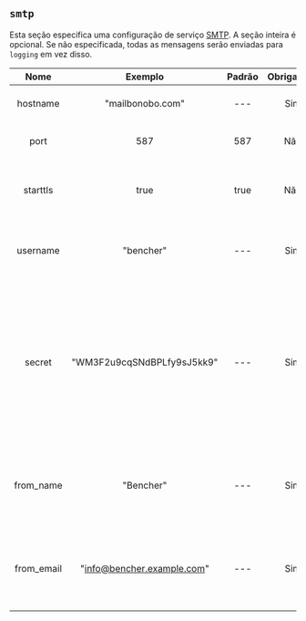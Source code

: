 ## `smtp`

Esta seção especifica uma configuração de serviço [SMTP](https://en.wikipedia.org/wiki/Simple_Mail_Transfer_Protocol).
A seção inteira é opcional.
Se não especificada, todas as mensagens serão enviadas para `logging` em vez disso.

|    Nome    |          Exemplo           | Padrão | Obrigatório |                                                              Descrição                                                               |
| :--------: | :------------------------: | :----: | :---------: | :----------------------------------------------------------------------------------------------------------------------------------: |
|  hostname  |      "mailbonobo.com"      |  ---   |     Sim     |                                                    Especifica o hostname do SMTP.                                                    |
|    port    |            587             |  587   |     Não     |                                                     Especifica a porta do SMTP.                                                      |
|  starttls  |            true            |  true  |     Não     |                                       Controla se a conexão do SMTP usa o protocolo STARTTLS.                                        |
|  username  |         "bencher"          |  ---   |     Sim     |                                            Especifica o nome de usuário no host do SMTP.                                             |
|   secret   | "WM3F2u9cqSNdBPLfy9sJ5kk9" |  ---   |     Sim     | Especifica o segredo para o nome de usuário no host do SMTP. Sempre que for registrado, ele aparecerá obfuscado como `************`. |
| from_name  |         "Bencher"          |  ---   |     Sim     |                              Especifica o nome que aparecerá na seção de remetente de todos os e-mails.                              |
| from_email | "info@bencher.example.com" |  ---   |     Sim     |                             Especifica o e-mail que aparecerá na seção de remetente de todos os e-mails.                             |

